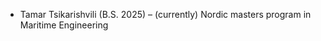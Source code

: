 ::: {.custom-margin}

* Tamar Tsikarishvili (B.S. 2025) -- (currently) Nordic masters program in Maritime Engineering

:::
